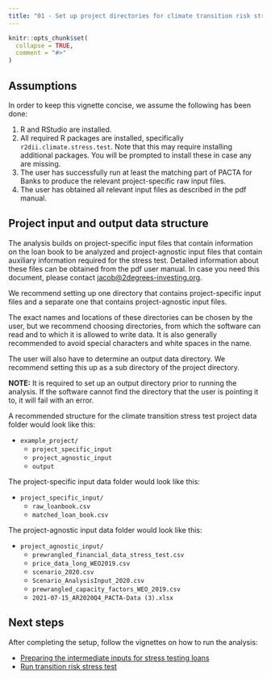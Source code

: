 ```yaml
---
title: "01 - Set up project directories for climate transition risk stress test"
---
```


```r
knitr::opts_chunk$set(
  collapse = TRUE,
  comment = "#>"
)
```
## Assumptions

In order to keep this vignette concise, we assume the following has been done:

1. R and RStudio are installed.
2. All required R packages are installed, specifically
`r2dii.climate.stress.test`. Note that this may require installing additional
packages. You will be prompted to install these in case any are missing.
3. The user has successfully run at least the matching part of PACTA for Banks
to produce the relevant project-specific raw input files.
4. The user has obtained all relevant input files as described in the pdf manual.

## Project input and output data structure

The analysis builds on project-specific input files that contain information on
the loan book to be analyzed and project-agnostic input files that contain
auxiliary information required for the stress test. Detailed information about
these files can be obtained from the pdf user manual. In case you need this
document, please contact <jacob@2degrees-investing.org>.

We recommend setting up one directory that contains project-specific input files and
a separate one that contains project-agnostic input files.

The exact names and locations of these directories can be chosen by the user,
but we recommend choosing directories, from which the software can read and to
which it is allowed to write data. It is also generally recommended to avoid
special characters and white spaces in the name.

The user will also have to determine an output data directory. We recommend setting
this up as a sub directory of the project directory.

**NOTE:** It is required to set up an output directory prior to running the
analysis. If the software cannot find the directory that the user is pointing it
to, it will fail with an error.

A recommended structure for the climate transition stress test project data 
folder would look like this:

* `example_project/`
    * `project_specific_input`
    * `project_agnostic_input`
    * `output`

The project-specific input data folder would look like this:

* `project_specific_input/`
    * `raw_loanbook.csv`
    * `matched_loan_book.csv`

The project-agnostic input data folder would look like this:

* `project_agnostic_input/`
    * `prewrangled_financial_data_stress_test.csv`
    * `price_data_long_WEO2019.csv`
    * `scenario_2020.csv`
    * `Scenario_AnalysisInput_2020.csv`
    * `prewrangled_capacity_factors_WEO_2019.csv`
    * `2021-07-15_AR2020Q4_PACTA-Data (3).xlsx`

## Next steps

After completing the setup, follow the vignettes on how to run the analysis:

* [Preparing the intermediate inputs for stress testing loans](https://2degreesinvesting.github.io/r2dii.climate.stress.test/articles/articles/02-prepare-loans-inputs.html)
* [Run transition risk stress test](https://2degreesinvesting.github.io/r2dii.climate.stress.test/articles/articles/03-run-stress-test.html)
